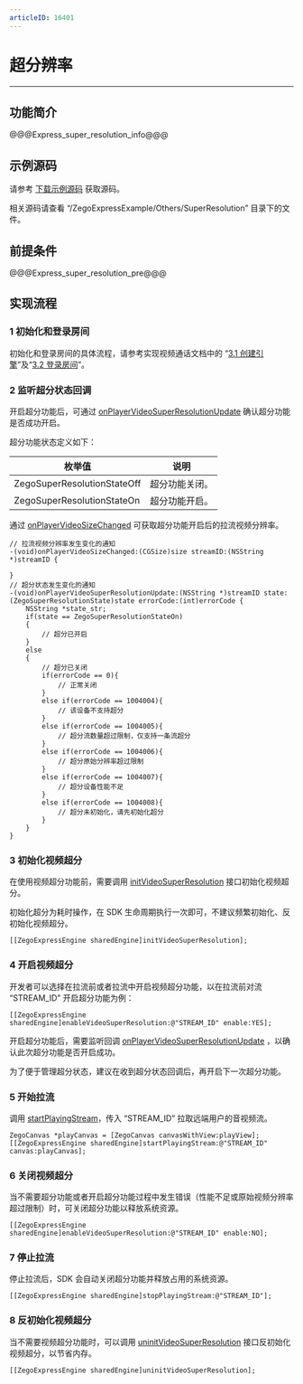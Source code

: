```yaml
---
articleID: 16401
---
```

# 超分辨率

- - -

## 功能简介

@@@Express_super_resolution_info@@@

## 示例源码

请参考 [下载示例源码](#3125) 获取源码。

相关源码请查看 “/ZegoExpressExample/Others/SuperResolution” 目录下的文件。

## 前提条件

@@@Express_super_resolution_pre@@@


## 实现流程

### 1 初始化和登录房间

初始化和登录房间的具体流程，请参考实现视频通话文档中的 “[3.1 创建引擎](!Integration/Solution_Implementation#4_1)”及“[3.2 登录房间](!Integration/Solution_Implementation#4_2)”。

### 2 监听超分状态回调

开启超分功能后，可通过 [onPlayerVideoSuperResolutionUpdate](@onPlayerVideoSuperResolutionUpdate) 确认超分功能是否成功开启。

超分功能状态定义如下：

|枚举值|说明|
|-|-|
|ZegoSuperResolutionStateOff| 超分功能关闭。|
|ZegoSuperResolutionStateOn|超分功能开启。|

通过 [onPlayerVideoSizeChanged](@onPlayerVideoSizeChanged) 可获取超分功能开启后的拉流视频分辨率。

```objc
// 拉流视频分辨率发生变化的通知
-(void)onPlayerVideoSizeChanged:(CGSize)size streamID:(NSString *)streamID {
    
}
// 超分状态发生变化的通知
-(void)onPlayerVideoSuperResolutionUpdate:(NSString *)streamID state:(ZegoSuperResolutionState)state errorCode:(int)errorCode {
    NSString *state_str;
    if(state == ZegoSuperResolutionStateOn)
    {
        // 超分已开启
    }
    else
    {
        // 超分已关闭
        if(errorCode == 0){
            // 正常关闭
        }
        else if(errorCode == 1004004){
            // 该设备不支持超分
        }
        else if(errorCode == 1004005){
            // 超分流数量超过限制，仅支持一条流超分
        }
        else if(errorCode == 1004006){
            // 超分原始分辨率超过限制
        }
        else if(errorCode == 1004007){
            // 超分设备性能不足
        }
        else if(errorCode == 1004008){
            // 超分未初始化，请先初始化超分
        }
    }
}
```

### 3 初始化视频超分

在使用视频超分功能前，需要调用 [initVideoSuperResolution](@initVideoSuperResolution) 接口初始化视频超分。

<div class = "mk-warning">

初始化超分为耗时操作，在 SDK 生命周期执行一次即可，不建议频繁初始化、反初始化视频超分。

</div>

```objc
[[ZegoExpressEngine sharedEngine]initVideoSuperResolution];
```

### 4 开启视频超分

开发者可以选择在拉流前或者拉流中开启视频超分功能，以在拉流前对流 “STREAM_ID” 开启超分功能为例：

```objc
[[ZegoExpressEngine sharedEngine]enableVideoSuperResolution:@"STREAM_ID" enable:YES];
```

开启超分功能后，需要监听回调 [onPlayerVideoSuperResolutionUpdate](@onPlayerVideoSuperResolutionUpdate) ，以确认此次超分功能是否开启成功。

<div class = "mk-warning">

为了便于管理超分状态，建议在收到超分状态回调后，再开启下一次超分功能。

</div>

### 5 开始拉流

调用 [startPlayingStream](@startPlayingStream)，传入 “STREAM_ID” 拉取远端用户的音视频流。

```objc
ZegoCanvas *playCanvas = [ZegoCanvas canvasWithView:playView];
[[ZegoExpressEngine sharedEngine]startPlayingStream:@"STREAM_ID" canvas:playCanvas];
```

### 6 关闭视频超分

当不需要超分功能或者开启超分功能过程中发生错误（性能不足或原始视频分辨率超过限制）时，可关闭超分功能以释放系统资源。

```objc
[[ZegoExpressEngine sharedEngine]enableVideoSuperResolution:@"STREAM_ID" enable:NO];
```

### 7 停止拉流

停止拉流后，SDK 会自动关闭超分功能并释放占用的系统资源。

```objc
[[ZegoExpressEngine sharedEngine]stopPlayingStream:@"STREAM_ID"];
```

### 8 反初始化视频超分

当不需要视频超分功能时，可以调用 [uninitVideoSuperResolution](@uninitVideoSuperResolution) 接口反初始化视频超分，以节省内存。

```objc
[[ZegoExpressEngine sharedEngine]uninitVideoSuperResolution];
```
